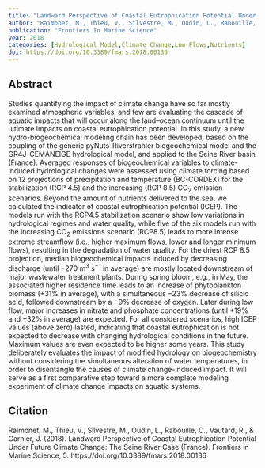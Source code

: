 ```yaml
---
title: "Landward Perspective of Coastal Eutrophication Potential Under Future Climate Change: The Seine River Case (France)"
author: "Raimonet, M., Thieu, V., Silvestre, M., Oudin, L., Rabouille, C., Vautard, R., Garnier, J."
publication: "Frontiers In Marine Science"
year: 2018
categories: [Hydrological Model,Climate Change,Low-Flows,Nutrients]
doi: https://doi.org/10.3389/fmars.2018.00136
---
```


## Abstract

<p>Studies quantifying the impact of climate change have so far mostly examined atmospheric variables, and few are evaluating the cascade of aquatic impacts that will occur along the land–ocean continuum until the ultimate impacts on coastal eutrophication potential. In this study, a new hydro-biogeochemical modeling chain has been developed, based on the coupling of the generic pyNuts-Riverstrahler biogeochemical model and the GR4J-CEMANEIGE hydrological model, and applied to the Seine River basin (France). Averaged responses of biogeochemical variables to climate-induced hydrological changes were assessed using climate forcing based on 12 projections of precipitation and temperature (BC-CORDEX) for the stabilization (RCP 4.5) and the increasing (RCP 8.5) CO<sub>2</sub> emission scenarios. Beyond the amount of nutrients delivered to the sea, we calculated the indicator of coastal eutrophication potential (ICEP). The models run with the RCP4.5 stabilization scenario show low variations in hydrological regimes and water quality, while five of the six models run with the increasing CO<sub>2</sub> emissions scenario (RCP8.5) leads to more intense extreme streamflow (i.e., higher maximum flows, lower and longer minimum flows), resulting in the degradation of water quality. For the driest RCP 8.5 projection, median biogeochemical impacts induced by decreasing discharge (until −270 m<sup>3</sup> s<sup>−1</sup> in average) are mostly located downstream of major wastewater treatment plants. During spring bloom, e.g., in May, the associated higher residence time leads to an increase of phytoplankton biomass (+31% in average), with a simultaneous −23% decrease of silicic acid, followed downstream by a −9% decrease of oxygen. Later during low flow, major increases in nitrate and phosphate concentrations (until +19% and +32% in average) are expected. For all considered scenarios, high ICEP values (above zero) lasted, indicating that coastal eutrophication is not expected to decrease with changing hydrological conditions in the future. Maximum values are even expected to be higher some years. This study deliberately evaluates the impact of modified hydrology on biogeochemistry without considering the simultaneous alteration of water temperatures, in order to disentangle the causes of climate change-induced impact. It will serve as a first comparative step toward a more complete modeling experiment of climate change impacts on aquatic systems.</p>

## Citation

Raimonet, M., Thieu, V., Silvestre, M., Oudin, L., Rabouille, C., Vautard, R., & Garnier, J. (2018). Landward Perspective of Coastal Eutrophication Potential Under Future Climate Change: The Seine River Case (France). Frontiers in Marine Science, 5. https://doi.org/10.3389/fmars.2018.00136
